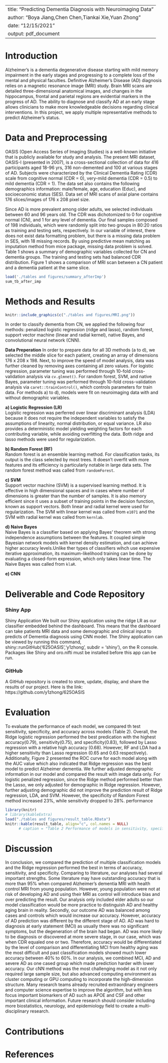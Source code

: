 
---
title: "Predicting Dementia Diagnosis with Neuroimaging Data"
author: "Boya Jiang,Chen Chen,Tiankai Xie,Yuan Zhong"
date: "12/15/2021"
output: pdf_document
---
# Introduction  
Alzheimer’s is a dementia degenerative disease starting with mild memory impairment in the early stages and progressing to a complete loss of the mental and physical faculties. Definitive Alzheimer's Disease (AD) diagnosis relies on a magnetic resonance image (MRI) study. Brain MRI scans are detailed three-dimensional anatomical images, and changes in the hippocampus, frontal and parietal regions are evidential markers in the progress of AD. The ability to diagnose and classify AD at an early stage allows clinicians to make more knowledgeable decisions regarding clinical interventions. In this project, we apply multiple representative methods to predict Alzheimer's status.  

# Data and Preprocessing
OASIS (Open Access Series of Imaging Studies) is a well-known initiative that is publicly available for study and analysis. The present MRI dataset, OASIS-I (presented in 2007), is a cross-sectional collection of data for 416 participants aged 18-96 yrs, 316 non-demented and 100 at various stages of AD. Subjects were characterized by the Clinical Dementia Rating (CDR) scale from cognitive normal (CDR = 0), very-mild dementia (CDR = 0.5) to mild dementia (CDR = 1). The data set also contains the following demographics information: male/female, age, education (Educ), and socioeconomic status (SES). Data set of MRI scans of axial plane contains 176 slices/images of 176 x 208 pixel size.  

Since AD is more prevalent among older adults, we selected individuals between 60 and 96 years old. The CDR was dichotomized to 0 for cognitive normal (CN), and 1 for any level of dementia. Our final samples composed of 198 individuals, which were randomly split into two groups in 80:20 ratios as training and testing sets, respectively. In our variable of interest, there does not exist data formatting problem, but there is a missing data problem in SES, with 18 missing records. By using predictive mean matching as imputation method from mice package,  missing data problem is solved. Table 1 shows a summary of demographic variables collected for CN and dementia groups. The training and testing sets had balanced CDR distribution. Figure 1 shows a comparison of MRI scan between a CN patient and a dementia patient at the same slice.  
```r
load('./tables and figures/summary_afterImp')
sum_tb_after_imp
```

# Methods and Results
```r
knitr::include_graphics(c("./tables and figures/MRI.png"))     
```

In order to classify dementia from CN, we applied the following four methods: penalized logistic regression (ridge and lasso), random forest, support vector machine (linear and radial kernel), native Bayes, and convolutional neural network (CNN).  

**Data Preperation**
In order to prepare data for all 3D methods (a to d), we selected the middle slice for each patient, creating an array of dimensions 176 x 208 x 198. Next, to improve the speed of model analysis, data was further cleaned by removing axes containing all zero values. For logistic regression, parameter tuning was performed through 10-fold cross-validation analysis via ``cv.glmnet()``. For random forest, SVM, and native Bayes, parameter tuning was performed through 10-fold cross-validation analysis via ``caret::trainControl()``, which controls parameters for train data. For methods a) to d), models were fit on neuroimaging data with and without demographic variables.  

**a) Logistic Regression (LR)**  
Logistic regression was perferred over linear discriminant analysis (LDA) because it does not require the independent variables to satisfy the assumptions of linearity, normal distribution, or equal variance. LR also provides a deterministic model yielding weighting factors for each contributing variable, while avoiding overfitting the data. Both ridge and lasso methods were used for regularization.  

**b) Random Forest (RF)**   
Random forest is an ensemble learning method. For classification tasks, its output is the class selected by most trees. It doesn't overfit with more features and its efficiency is particularly notable in large data sets. The random forest method was called from ``randomForest``.

**c) SVM**   
Support vector machine (SVM) is a supervised learning method. It is effective in high dimensional spaces and in cases where number of dimensions is greater than the number of samples. It is also memory efficient since it uses a subset of training points in the decision function, known as support vectors. Both linear and radial kernel were used for regularization. The SVM with linear kernel was called from  ``e1071`` and the SVM with radial kernel was called from ``kernlab``.  

**d) Naive Bayes**  
Naive Bayes is a  classifier based on applying Bayes' theorem with strong independence assumptions between the features. It coupled simple Bayesian network models with kernel density estimation, and can achieve higher accuracy levels.Unlike ther types of classifiers wihch use expensive iterative approximation, its maximum-likelihood training can be done by evaluating a closed-form expression, which only takes linear time. The Naive Bayes was called from ``klaR``.


**e) CNN**   


# Deliverable and Code Repository
### Shiny App
Shiny Application We built our Shiny application using the ridge LR as our classifier embedded behind the dashboard. This means that the dashboard can take patients MRI data and some demographic and clinical input to predicts of Dementia diagnosis using CNN model. The Shiny application can be viewed by running this command, shiny::runGitHub('625OASIS','y1zhong', subdir = 'shiny'), on the R console. Packages like Shiny and oro.nifti must be installed before this app can be run.
 
### GitHub
A GitHub repository is created to store, update, display, and share the results of our project. Here is the link: https://github.com/y1zhong/625OASIS

# Evaluation

To evaluate the performance of each model, we compared th test sensitivity, specificity, and accuracy across models (Table 2). Overall, the Ridge logistic regression performed the best predication with the highest accuracy(0.79), sensitivity(0.75), and specificity(0.83), followed by Lasso regression with a relative high accuracy (0.68). However, RF and LDA had a higher sensitivity than Lasso regression (0.65 and 0.63 respectively). Additionally, Figure 2 presented the ROC curve for each model along with the AUC value which also indicated that Ridge regression was the best model to predict Alzheimer dementia. We further adjusted demographic information in our model and compared the result with image data only. For logistic penalized regression, since the Ridge method performed better than the Lasso, we only adjusted for demographic in Ridge regression. However, further adjusting demographic did not improve the prediction result of Ridge regression, LDA, and SVM. However, the specificity of Random Forest method increased 23%, while sensitivity dropped to 28%. performance

```r
library(knitr)
# library(kableExtra)
load("./tables and figures/result_table.RData")
knitr::kable(result_table, align="c", col.names = NULL)
      # caption = "Table 2 Performance of models in sensitivity, specificity, and accuracy")
```



# Discussion

In conclusion, we compared the prediction of multiple classification models and the Ridge regression performed the best in terms of accuracy, sensitivity, and specificity. Comparing to literature, our analyses had several important strengths. Some literature may have outstanding accuracy that is more than 95% when compared Alzheimer's dementia MRI with health control MRI from young population. However, young population were not at risk of developing AD and using their MRI as control will introduce bias and over predicting the result. Our analysis only included elder adults so our model classification would be more practice to distinguish AD and healthy aging brain in reality. Secondly, our outcome AD was balanced among cases and controls which would increase our accuracy. However, accuracy of AD prediction was different by the different stage of AD. AD was hard to diagnosis at early statement (MCI) as usually there was no significant symptoms, but the degeneration of the brain had began. AD was more likely to be diagnosis or discovered at more severe stage, in our case, which was when CDR equaled one or two. Therefore, accuracy would be differentiated by the level of comparison and differentiating MCI from healthy aging was the most difficult and past classification models showed much lower accuracy between 40% to 60%. In our analysis, we combined MCI, AD and severe AD as one cased group which made prediction harder with lower accuracy. Our cNN method was the most challenging model as it not only required large sample size, but also advanced computing environment as cluster computing or GPU computing to incorporate the high-dimension structure. Many research teams already recruited extraordinary engineers and computer science expertise to improve the algorithm, but with less focus important biomarkers of AD such as APOE and CSF and other important clinical information. Future research should consider including more biostatistics, neurology, and epidemiology field to create a multi-disciplinary research. 

# Contributions

# References


